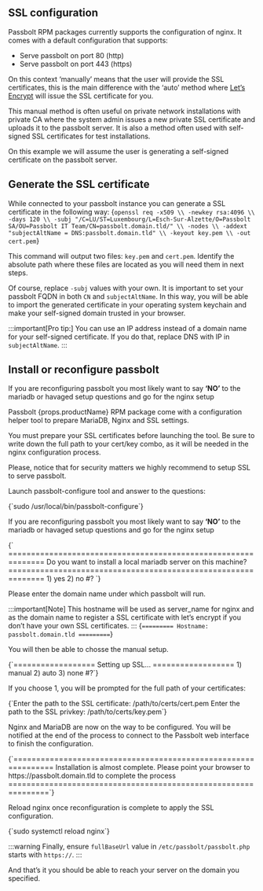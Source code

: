
<HTTPSWarning />

## SSL configuration

Passbolt RPM packages currently supports the configuration of nginx. It comes with a default configuration that supports:

  -  Serve passbolt on port 80 (http)
  -  Serve passbolt on port 443 (https)

On this context ‘manually’ means that the user will provide the SSL certificates, this is the main difference with the ‘auto’ method where [Let’s Encrypt](https://letsencrypt.org/) will issue the SSL certificate for you.

This manual method is often useful on private network installations with private CA where the system admin issues a new private SSL certificate and uploads it to the passbolt server. It is also a method often used with self-signed SSL certificates for test installations.

On this example we will assume the user is generating a self-signed certificate on the passbolt server.


## Generate the SSL certificate

While connected to your passbolt instance you can generate a SSL certificate in the following way:
<CodeBlock>
{`openssl req -x509 \\
    -newkey rsa:4096 \\
    -days 120 \\
    -subj "/C=LU/ST=Luxembourg/L=Esch-Sur-Alzette/O=Passbolt SA/OU=Passbolt IT Team/CN=passbolt.domain.tld/" \\
    -nodes \\
    -addext "subjectAltName = DNS:passbolt.domain.tld" \\
    -keyout key.pem \\
    -out cert.pem`}
</CodeBlock>

This command will output two files: `key.pem` and `cert.pem`. Identify the absolute path where these files are located as you will need them in next steps.

Of course, replace `-subj` values with your own. It is important to set your passbolt FQDN in both `CN` and `subjectAltName`. In this way, you will be able to import the generated certificate in your operating system keychain and make your self-signed domain trusted in your browser.

:::important[Pro tip:]
You can use an IP address instead of a domain name for your self-signed certificate. If you do that, replace DNS with IP in `subjectAltName`.
:::

## Install or reconfigure passbolt

If you are reconfiguring passbolt you most likely want to say **‘NO’** to the mariadb or havaged setup questions and go for the nginx setup

Passbolt {props.productName} RPM package come with a configuration helper tool to prepare MariaDB, Nginx and SSL settings.

You must prepare your SSL certificates before launching the tool. Be sure to write down the full path to your cert/key combo, as it will be needed in the nginx configuration process.

Please, notice that for security matters we highly recommend to setup SSL to serve passbolt.

Launch passbolt-configure tool and answer to the questions:

<CodeBlock>
    {`sudo /usr/local/bin/passbolt-configure`}
</CodeBlock>

If you are reconfiguring passbolt you most likely want to say **‘NO’** to the mariadb or havaged setup questions and go for the nginx setup

<CodeBlock>
    {`
==============================================================
Do you want to install a local mariadb server on this machine?
==============================================================
1) yes
2) no
#? `}
</CodeBlock>

Please enter the domain name under which passbolt will run.

:::important[Note]
This hostname will be used as server_name for nginx and as the domain name to register a SSL certificate with let’s encrypt if you don’t have your own SSL certificates.
:::
<CodeBlock>
    {`=========
Hostname: passbolt.domain.tld
=========`}
</CodeBlock>

You will then be able to chosse the manual setup.

<CodeBlock>
    {`==================
Setting up SSL...
==================
1) manual
2) auto
3) none
#?`}
</CodeBlock>

If you choose 1, you will be prompted for the full path of your certificates:

<CertificateWarning />

<CodeBlock>
    {`Enter the path to the SSL certificate: /path/to/certs/cert.pem
Enter the path to the SSL privkey: /path/to/certs/key.pem`}
</CodeBlock>

Nginx and MariaDB are now on the way to be configured. You will be notified at the end of the process to connect to the Passbolt web interface to finish the configuration.

<CodeBlock>
    {`===============================================================
Installation is almost complete. Please point your browser to
  https://passbolt.domain.tld to complete the process
===============================================================`}
</CodeBlock>

Reload nginx once reconfiguration is complete to apply the SSL configuration.

<CodeBlock>
    {`sudo systemctl reload nginx`}
</CodeBlock>

:::warning
Finally, ensure `fullBaseUrl` value in `/etc/passbolt/passbolt.php` starts with `https://`.
:::

And that’s it you should be able to reach your server on the domain you specified.
